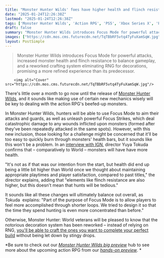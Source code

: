 ```yaml
---
title: "Monster Hunter Wilds' foes have higher health and flinch resistance than they did in World, 'but this doesn't mean that hunts will be tedious'"
date: "2025-01-24T12:26:38Z"
lastmod: "2025-01-24T12:26:38Z"
tags: ['Monster Hunter Wilds', 'Action RPG', 'PS5', 'Xbox Series X', 'PC']
draft: false
summary: "Monster Hunter Wilds introduces Focus Mode for powerful attacks,  increased monster health and flinch resistance to balance gameplay, and a reworked crafting system eliminating RNG for decorations, promising a more refined experience than its predecessor."
images: ["https://cdn.mos.cms.futurecdn.net/TqTBbRF5vtq4TyFuXamSqW.jpg"]
layout: PostSimple
---
```

> Monster Hunter Wilds introduces Focus Mode for powerful attacks,  increased monster health and flinch resistance to balance gameplay, and a reworked crafting system eliminating RNG for decorations, promising a more refined experience than its predecessor.


        <img alt="Cover" src="https://cdn.mos.cms.futurecdn.net/TqTBbRF5vtq4TyFuXamSqW.jpg"/>
        
There's little over a month to go now until the release of [<u>Monster Hunter Wilds</u>](https://www.gamesradar.com/games/monster-hunter/monster-hunter-wilds-guide/), and it sounds like making use of certain new mechanics wisely will be key to dealing with the action RPG's beefed-up monsters. 

In Monster Hunter Wilds, hunters will be able to use Focus Mode to aim their attacks and guards, as well as unleash powerful Focus Strikes, which deal catastrophic damage to any wounds inflicted upon monsters (formed after they've been repeatedly attacked in the same spots). However, with this new inclusion, those looking for a challenge might be concerned that it'll be too easy to quickly burn through monsters' health bars, but it sounds like this won't be a problem. In an [<u>interview with IGN</u>](https://www.ign.com/articles/monster-hunter-wilds-developers-talk-weapon-changes-ign-first), director Yuya Tokuda confirms that – comparatively to World – monsters will have have more health. 

"It's not as if that was our intention from the start, but health did end up being a little bit higher than World once we thought about maintaining appropriate playtimes and player satisfaction, compared to past titles," the director explains, adding that "elements like flinch resistance are also higher, but this doesn't mean that hunts will be tedious."

It sounds like all these changes will ultimately balance out overall, as Tokuda  explains: "Part of the purpose of Focus Mode is to allow players to feel more accomplished through shorter loops. We tried to design it so that the time they spend hunting is even more concentrated than before."

Otherwise, Monster Hunter: World veterans will be pleased to know that the notorious decoration system has been reworked – instead of relying on RNG, [<u>you'll be able to craft the ones you want to complete your perfect build</u>](https://www.gamesradar.com/games/monster-hunter/monster-hunter-wilds-lead-was-also-crushed-by-monster-hunter-worlds-brutal-decoration-rng-i-ended-up-finishing-the-game-without-having-completed-my-build/) without being let down by stingy drops. 

*Be sure to check out our *[<u><em>Monster Hunter Wilds big preview</em></u>](https://www.gamesradar.com/games/action-rpg/monster-hunter-wilds-the-big-preview-hub/)* hub to see more about the upcoming action RPG from our *[<u><em>hands-on preview</em></u>](https://gamesradar.com/games/monster-hunter/i-spent-5-hours-with-a-new-build-of-monster-hunter-wilds-and-it-solved-basically-every-problem-i-had-after-playing-the-beta-now-this-really-feels-like-monster-hunter-world-2/)*. *
        